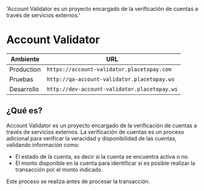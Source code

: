 
  'Account Validator es un proyecto encargado de la verificación de cuentas a través de servicios externos.'

<HeroPattern />

# Account Validator

| Ambiente | URL |
| --- | --- |
| Production | `https://account-validator.placetopay.com` |
| Pruebas | `http://qa-account-validator.placetopay.ws` |
| Desarrollo | `http://dev-account-validator.placetopay.ws` |


## ¿Qué es?
Account Validator es un proyecto encargado de la verificación de cuentas a través de servicios externos. La verificación de cuentas es un proceso adicional para verificar la veracidad y disponibilidad de las cuentas, validando información como:

- El estado de la cuenta, es decir si la cuenta se encuentra activa o no.
- El monto disponible en la cuenta para identificar si es posible realizar la transacción por el monto indicado.

Este proceso se realiza antes de procesar la transacción.
